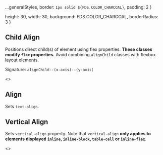 
  ...generalStyles,
  border: `1px solid ${FDS.COLOR_CHARCOAL}`,
  padding: 2 
}

  height: 30,
  width: 30,
  background: FDS.COLOR_CHARCOAL,
  borderRadius: 3
}

<Meta title="Style Utilities/Position"  />

## Child Align
Positions direct child(s) of element using flex properties.
**These classes modify `flex` properties.**
Avoid combining `alignChild` classes with flexbox layout elements.

Signature: `alignChild--(x-axis)--(y-axis)`

<Story name="Child Align">
  <>
    <ClassTableLayout
      headers={['class', 'description']}
      rows={[
        ['alignChild--left--top', 'Adds standard margin to top of element'],
        ['alignChild--left--center', 'Adds standard margin to bottom of element'],
        ['alignChild--left--bottom', 'Adds standard margin to right of of element'],
        ['alignChild--right--top', 'Adds standard margin to left of element'],
        ['alignChild--right--center', 'Adds standard margin to all sides'],
        ['alignChild--right--bottom', 'Adds standard margin to all sides'],
        ['alignChild--center--top', 'Adds standard margin to all sides'],
        ['alignChild--center--center', 'Adds standard margin to all sides'],
        ['alignChild--center--bottom', 'Adds standard margin to all sides'],
      ]} 
    />
    <div style={containerStyles}>
      <Item label="center--center"><div className="alignChild--center--center" style={positionStyles}><div style={boxStyles}/></div></Item>
      <Item label="center--top"><div className="alignChild--center--top" style={positionStyles}><div style={boxStyles}/></div></Item>
      <Item label="center--bottom"><div className="alignChild--center--bottom" style={positionStyles}><div style={boxStyles}/></div></Item>
      <Item label="left--center"><div className="alignChild--left--center" style={positionStyles}><div style={boxStyles}/></div></Item>
      <Item label="left--top"><div className="alignChild--left--top" style={positionStyles}><div style={boxStyles}/></div></Item>
      <Item label="left--bottom"><div className="alignChild--left--bottom" style={positionStyles}><div style={boxStyles}/></div></Item>
      <Item label="right--center"><div className="alignChild--right--center" style={positionStyles}><div style={boxStyles}/></div></Item>
      <Item label="right--top"><div className="alignChild--right--top" style={positionStyles}><div style={boxStyles}/></div></Item>
      <Item label="right--bottom"><div className="alignChild--right--bottom" style={positionStyles}><div style={boxStyles}/></div></Item>
    </div>
  </>
</Story>

## Align
Sets `text-align`.

<Story name="Align">
  <ClassTableLayout
    headers={['class', 'description']}
    rows={[
      ['align--left', 'Sets `text-align` to `left`'],
      ['align--center', 'Sets `text-align` to `center`'],
      ['align-right', 'Sets `text-align` to `right`'],
    ]} 
  />
</Story>

## Vertical Align
Sets `vertical-align` property. Note that `vertical-align`
**only applies to elements displayed `inline`, `inline-block`,
`table-cell` or `inline-flex`**.

<Story name="Flush">
  <>
    <ClassTableLayout
      headers={['class', 'description']}
      rows={[
        ['valign--top', 'Sets `vertical-align` to `top`'],
        ['valign--center', 'Sets `vertical-align` to `middle`'],
        ['valign--bottom', 'Sets `vertical-align` to `bottom`'],
      ]} 
    />
  </>
</Story>
